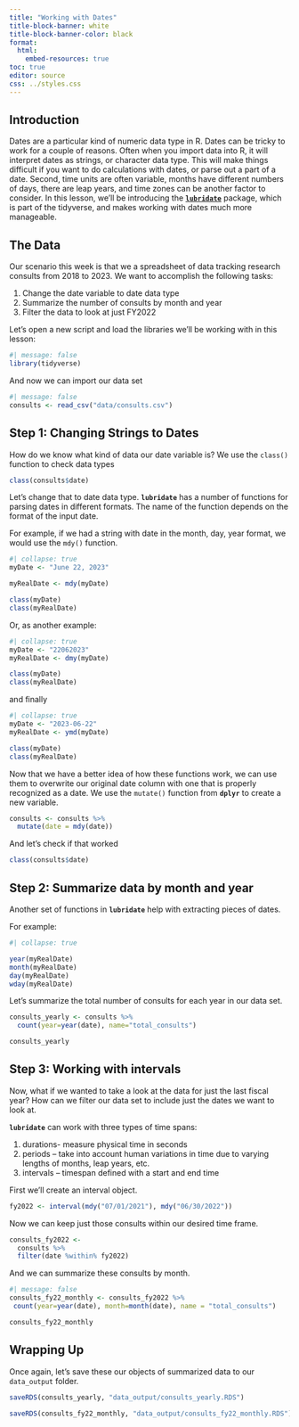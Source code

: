 ```yaml
---
title: "Working with Dates"
title-block-banner: white
title-block-banner-color: black
format: 
  html:
    embed-resources: true
toc: true
editor: source
css: ../styles.css
---
```


## Introduction
Dates are a particular kind of numeric data type in R. Dates can be tricky to work for a couple of reasons. Often when you import data into R, it will interpret dates as strings, or character data type. This will make things difficult if you want to do calculations with dates, or parse out a part of a date. Second, time units are often variable, months have different numbers of days, there are leap years, and time zones can be another factor to consider. 
In this lesson, we'll be introducing the [**`lubridate`**](https://lubridate.tidyverse.org/) package, which is part of the tidyverse, and makes working with dates much more manageable.

## The Data

Our scenario this week is that we a spreadsheet of data tracking research consults from 2018 to 2023. We want to accomplish the following tasks:

1. Change the date variable to date data type
2. Summarize the number of consults by month and year
3. Filter the data to look at just FY2022

Let's open a new script and load the libraries we'll be working with in this lesson:
```r
#| message: false
library(tidyverse)
```
And now we can import our data set

```r
#| message: false
consults <- read_csv("data/consults.csv")
```

## Step 1: Changing Strings to Dates

How do we know what kind of data our date variable is? We use the `class()` function to check data types

```r
class(consults$date)
```
Let's change that to date data type. **`lubridate`** has a number of functions for parsing dates in different formats. The name of the function depends on the format of the input date.

For example, if we had a string with date in the month, day, year format, we would use the `mdy()` function.

```r
#| collapse: true
myDate <- "June 22, 2023"

myRealDate <- mdy(myDate)

class(myDate)
class(myRealDate)
```
Or, as another example:

```r
#| collapse: true
myDate <- "22062023"
myRealDate <- dmy(myDate)

class(myDate)
class(myRealDate)
```
and finally

```r
#| collapse: true
myDate <- "2023-06-22"
myRealDate <- ymd(myDate)

class(myDate)
class(myRealDate)
```
Now that we have a better idea of how these functions work, we can use them to overwrite our original date column with one that is properly recognized as a date. We use the `mutate()` function from **`dplyr`** to create a new variable.

```r
consults <- consults %>% 
  mutate(date = mdy(date))
```

And let's check if that worked

```r
class(consults$date)
```

## Step 2: Summarize data by month and year

Another set of functions in **`lubridate`** help with extracting pieces of dates.

For example:
```r
#| collapse: true

year(myRealDate)
month(myRealDate)
day(myRealDate)
wday(myRealDate)
```

Let's summarize the total number of consults for each year in our data set. 
```r
consults_yearly <- consults %>% 
  count(year=year(date), name="total_consults")

consults_yearly
```

## Step 3: Working with intervals
Now, what if we wanted to take a look at the data for just the last fiscal year? How can we filter our data set to include just the dates we want to look at. 

**`lubridate`** can work with three types of time spans:

1. durations- measure physical time in seconds
1. periods – take into account human variations in time due to varying lengths of months, leap years, etc.
1. intervals – timespan defined with a start and end time

First we'll create an interval object.

```r
fy2022 <- interval(mdy("07/01/2021"), mdy("06/30/2022"))
```

Now we can keep just those consults within our desired time frame.
```r
consults_fy2022 <-
  consults %>% 
  filter(date %within% fy2022)
```

And we can summarize these consults by month.

```r
#| message: false
consults_fy22_monthly <- consults_fy2022 %>% 
 count(year=year(date), month=month(date), name = "total_consults")

consults_fy22_monthly
```

## Wrapping Up

Once again, let's save these our objects of summarized data to our `data_output` folder.

```r
saveRDS(consults_yearly, "data_output/consults_yearly.RDS")

saveRDS(consults_fy22_monthly, "data_output/consults_fy22_monthly.RDS")
```

